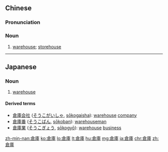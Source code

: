 ==Chinese==
{{zh-hanzi-box|[[仓库]]|[[倉]][[庫]]}}

===Pronunciation===
{{zh-pron
|m=cāngkù
|cat=noun
}}

===Noun===
{{zh-noun|mw=座}}

# {{context|Intermediate Mandarin|lang=zh}} [[warehouse]]; [[storehouse]]

----

==Japanese==
{{ja-kanjitab|そう|こ|yomi=on}}

===Noun===
{{ja-noun|そうこ}}

# [[warehouse]]

====Derived terms====
* [[倉庫会社]] ([[そうこがいしゃ]], [[sōkogaisha]]): [[warehouse]] [[company]]
* [[倉庫番]] ([[そうこばん]], [[sōkoban]]): [[warehouseman]]
* [[倉庫業]] ([[そうこぎょう]], [[sōkogyō]]): [[warehouse]] [[business]]

[[zh-min-nan:倉庫]]
[[ko:倉庫]]
[[lo:倉庫]]
[[lt:倉庫]]
[[hu:倉庫]]
[[mg:倉庫]]
[[ja:倉庫]]
[[chr:倉庫]]
[[zh:倉庫]]